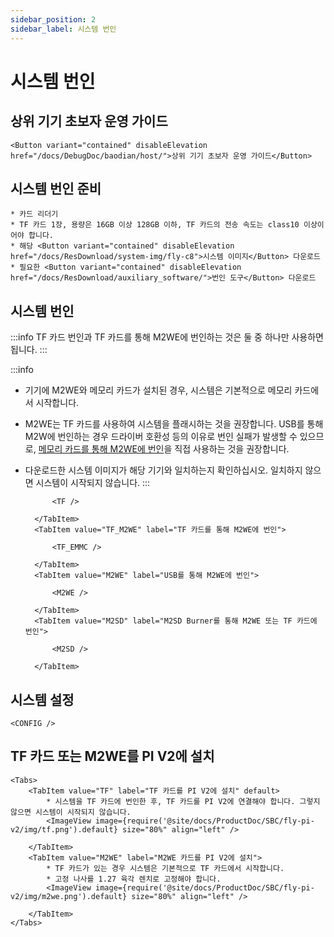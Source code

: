 ```yaml
---
sidebar_position: 2
sidebar_label: 시스템 번인
---
```








# 시스템 번인

## 상위 기기 초보자 운영 가이드

    <Button variant="contained" disableElevation href="/docs/DebugDoc/baodian/host/">상위 기기 초보자 운영 가이드</Button>

## 시스템 번인 준비

    * 카드 리더기
    * TF 카드 1장, 용량은 16GB 이상 128GB 이하, TF 카드의 전송 속도는 class10 이상이어야 합니다.
    * 해당 <Button variant="contained" disableElevation href="/docs/ResDownload/system-img/fly-c8">시스템 이미지</Button> 다운로드
    * 필요한 <Button variant="contained" disableElevation href="/docs/ResDownload/auxiliary_software/">번인 도구</Button> 다운로드

## 시스템 번인

:::info
TF 카드 번인과 TF 카드를 통해 M2WE에 번인하는 것은 둘 중 하나만 사용하면 됩니다.
:::

:::info
* 기기에 M2WE와 메모리 카드가 설치된 경우, 시스템은 기본적으로 메모리 카드에서 시작합니다.
* M2WE는 TF 카드를 사용하여 시스템을 플래시하는 것을 권장합니다. USB를 통해 M2W에 번인하는 경우 드라이버 호환성 등의 이유로 번인 실패가 발생할 수 있으므로, [메모리 카드를 통해 M2WE에 번인](https://mellow-next.klipper.cn/docs/ProductDoc/SBC/fly-pi-v2/fly-os)을 직접 사용하는 것을 권장합니다.
* 다운로드한 시스템 이미지가 해당 기기와 일치하는지 확인하십시오. 일치하지 않으면 시스템이 시작되지 않습니다.
:::

    <Tabs>
        <TabItem value="TF" label="TF 카드에 번인" default>
            
            <TF />
            
        </TabItem>
        <TabItem value="TF_M2WE" label="TF 카드를 통해 M2WE에 번인">
            
            <TF_EMMC />

        </TabItem>
        <TabItem value="M2WE" label="USB를 통해 M2WE에 번인">
            
            <M2WE />

        </TabItem>
        <TabItem value="M2SD" label="M2SD Burner를 통해 M2WE 또는 TF 카드에 번인">
            
            <M2SD />

        </TabItem>
    </Tabs>


## 시스템 설정

    <CONFIG />

## TF 카드 또는 M2WE를 PI V2에 설치

    <Tabs>
        <TabItem value="TF" label="TF 카드를 PI V2에 설치" default>
            * 시스템을 TF 카드에 번인한 후, TF 카드를 PI V2에 연결해야 합니다. 그렇지 않으면 시스템이 시작되지 않습니다.
            <ImageView image={require('@site/docs/ProductDoc/SBC/fly-pi-v2/img/tf.png').default} size="80%" align="left" />  

        </TabItem>
        <TabItem value="M2WE" label="M2WE 카드를 PI V2에 설치">
            * TF 카드가 있는 경우 시스템은 기본적으로 TF 카드에서 시작합니다.
            * 고정 나사를 1.27 육각 렌치로 고정해야 합니다.
            <ImageView image={require('@site/docs/ProductDoc/SBC/fly-pi-v2/img/m2we.png').default} size="80%" align="left" />  

        </TabItem>
    </Tabs>